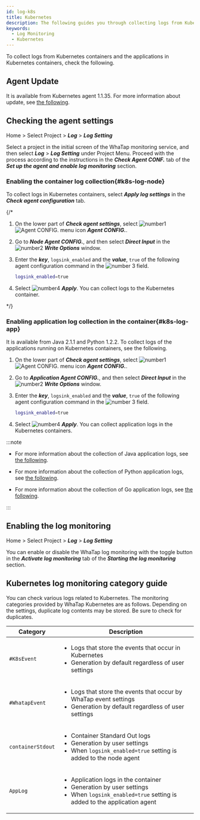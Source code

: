 ```yaml
---
id: log-k8s
title: Kubernetes
description: The following guides you through collecting logs from Kubernetes containers and the applications in Kubernetes containers.
keywords:
  - Log Monitoring
  - Kubernetes
---
```


To collect logs from Kubernetes containers and the applications in Kubernetes containers, check the following. 

## Agent Update

It is available from Kubernetes agent 1.1.35. For more information about update, see [the following](../kubernetes/agent-update).

## Checking the agent settings

Home > Select Project > **_Log_** > **_Log Setting_**

Select a project in the initial screen of the WhaTap monitoring service, and then select **_Log_** > **_Log Setting_** under Project Menu. Proceed with the process according to the instructions in the **_Check Agent CONF._** tab of the **_Set up the agent and enable log monitoring_** section.

### Enabling the container log collection{#k8s-log-node}

<ImgLang img='log-k8s-node-agent-setting-oneclick.png' desc='Kubernetes Log Node Agent Setting'/>

To collect logs in Kubernetes containers, select **_Apply log settings_** in the **_Check agent configuration_** tab. 

{/* 

>

1. On the lower part of **_Check agent settings_**, select ![number1](/img/number-01.png) ![Agent CONFIG. menu icon](/img/ic-agent.svg) **_Agent CONFIG._**. 

2. Go to **_Node Agent CONFIG._**, and then select **_Direct Input_** in the ![number2](/img/number-02.png) **_Write Options_** window.

3. Enter the **_key_**, `logsink_enabled` and the **_value_**, `true` of the following agent configuration command in the ![number 3](/img/number-03.png) field.

   ```bash
   logsink_enabled=true 
   ```

4. Select ![number4](/img/number-04.png) **_Apply_**. You can collect logs to the Kubernetes container.

*/}

### Enabling application log collection in the container{#k8s-log-app}

It is available from Java 2.1.1 and Python 1.2.2. To collect logs of the applications running on Kubernetes containers, see the following. 

<ImgLang img='log-k8s-app-agent-setting-106.png' desc='Kubernetes Log Application Agent Setting'/>

1. On the lower part of **_Check agent settings_**, select ![number1](/img/number-01.png) ![Agent CONFIG. menu icon](/img/ic-agent.svg) **_Agent CONFIG._**. 

2. Go to **_Application Agent CONFIG._**, and then select **_Direct Input_** in the ![number2](/img/number-02.png) **_Write Options_** window.

3. Enter the **_key_**, `logsink_enabled` and the **_value_**, `true` of the following agent configuration command in the ![number 3](/img/number-03.png) field.

   ```bash
   logsink_enabled=true 
   ```

4. Select ![number4](/img/number-04.png) **_Apply_**. You can collect application logs in the Kubernetes containers.

:::note

- For more information about the collection of Java application logs, see [the following](log-java).

- For more information about the collection of Python application logs, see [the following](log-python).

- For more information about the collection of Go application logs, see [the following](log-go).

:::

## Enabling the log monitoring

Home > Select Project > **_Log_** > **_Log Setting_**

You can enable or disable the WhaTap log monitoring with the toggle button in the **_Activate log monitoring_** tab of the **_Starting the log monitoring_** section. 


<Logjavastart />


<Logactivenote />

## Kubernetes log monitoring category guide

You can check various logs related to Kubernetes. The monitoring categories provided by WhaTap Kubernetes are as follows. Depending on the settings, duplicate log contents may be stored. Be sure to check for duplicates.

| Category          | Description                                                                                                                                                           |
| ----------------- | --------------------------------------------------------------------------------------------------------------------------------------------------------------------- |
| `#K8sEvent`       | <ul><li>Logs that store the events that occur in Kubernetes</li><li>Generation by default regardless of user settings </li></ul>                                      |
| `#WhatapEvent`    | <ul><li>Logs that store the events that occur by WhaTap event settings</li><li>Generation by default regardless of user settings </li></ul>                           |
| `containerStdout` | <ul><li>Container Standard Out logs</li><li>Generation by user settings</li><li>When `logsink_enabled=true` setting is added to the node agent</li></ul>              |
| `AppLog`          | <ul><li>Application logs in the container</li><li>Generation by user settings</li><li>When `logsink_enabled=true` setting is added to the application agent</li></ul> |
